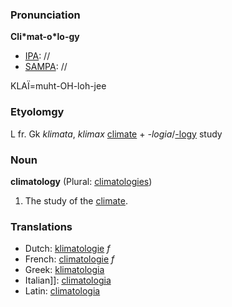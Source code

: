 ===Pronunciation===

'''Cli*mat-o*lo-gy'''
*[[IPA]]: //
*[[SAMPA]]: //
KLA&Iuml;=muht-OH-loh-jee
===Etyolomgy===

L fr. Gk ''klimata'', ''klimax'' [[climate]] + ''-logia''/[[-logy]] study
===Noun===
'''climatology''' (Plural: [[climatologies]])

#The study of the [[climate]]. 

===Translations===

*Dutch: [[klimatologie]] ''f''
*French: [[climatologie]] ''f''
*Greek: [[klimatologia]]
*Italian]]: [[climatologia]]
*Latin: [[climatologia]]